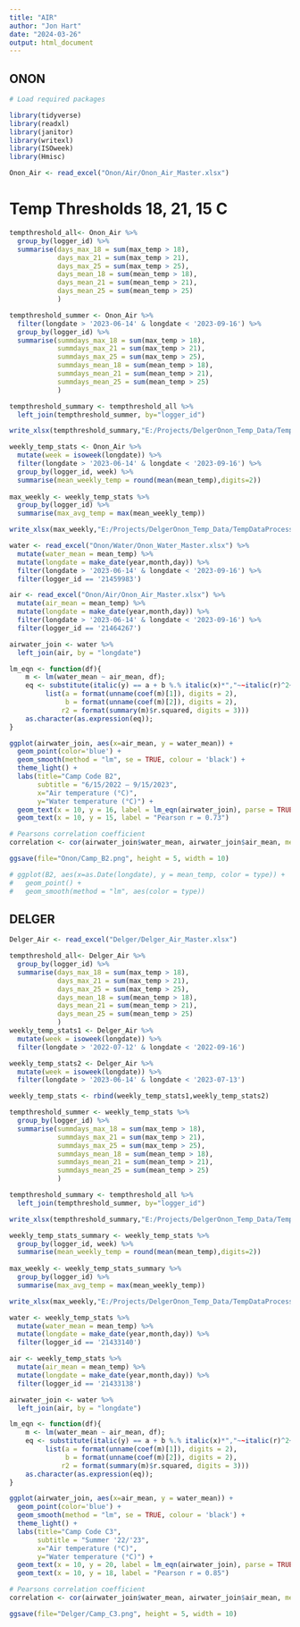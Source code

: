 ---
title: "AIR"
author: "Jon Hart"
date: "2024-03-26"
output: html_document
---

## ONON

```{r}
# Load required packages

library(tidyverse)
library(readxl)
library(janitor)
library(writexl)
library(ISOweek)
library(Hmisc)

Onon_Air <- read_excel("Onon/Air/Onon_Air_Master.xlsx")
```

# Temp Thresholds 18, 21, 15 C
```{r}

tempthreshold_all<- Onon_Air %>%
  group_by(logger_id) %>% 
  summarise(days_max_18 = sum(max_temp > 18),
            days_max_21 = sum(max_temp > 21),
            days_max_25 = sum(max_temp > 25),
            days_mean_18 = sum(mean_temp > 18),
            days_mean_21 = sum(mean_temp > 21),
            days_mean_25 = sum(mean_temp > 25)
            )

tempthreshold_summer <- Onon_Air %>% 
  filter(longdate > '2023-06-14' & longdate < '2023-09-16') %>% 
  group_by(logger_id) %>%
  summarise(summdays_max_18 = sum(max_temp > 18),
            summdays_max_21 = sum(max_temp > 21),
            summdays_max_25 = sum(max_temp > 25),
            summdays_mean_18 = sum(mean_temp > 18),
            summdays_mean_21 = sum(mean_temp > 21),
            summdays_mean_25 = sum(mean_temp > 25)
            )

tempthreshold_summary <- tempthreshold_all %>% 
  left_join(tempthreshold_summer, by="logger_id")

write_xlsx(tempthreshold_summary,"E:/Projects/DelgerOnon_Temp_Data/TempDataProcessing/Onon/Air/tempthreshold_summary.xlsx")
```

```{r}
weekly_temp_stats <- Onon_Air %>%
  mutate(week = isoweek(longdate)) %>% 
  filter(longdate > '2023-06-14' & longdate < '2023-09-16') %>% 
  group_by(logger_id, week) %>% 
  summarise(mean_weekly_temp = round(mean(mean_temp),digits=2))
            
max_weekly <- weekly_temp_stats %>%    
  group_by(logger_id) %>% 
  summarise(max_avg_temp = max(mean_weekly_temp)) 

write_xlsx(max_weekly,"E:/Projects/DelgerOnon_Temp_Data/TempDataProcessing/Onon/Air/max_weekly.xlsx")
```

```{r}

water <- read_excel("Onon/Water/Onon_Water_Master.xlsx") %>% 
  mutate(water_mean = mean_temp) %>% 
  mutate(longdate = make_date(year,month,day)) %>% 
  filter(longdate > '2023-06-14' & longdate < '2023-09-16') %>% 
  filter(logger_id == '21459983') 

air <- read_excel("Onon/Air/Onon_Air_Master.xlsx") %>% 
  mutate(air_mean = mean_temp) %>% 
  mutate(longdate = make_date(year,month,day)) %>% 
  filter(longdate > '2023-06-14' & longdate < '2023-09-16') %>% 
  filter(logger_id == '21464267')

airwater_join <- water %>% 
  left_join(air, by = "longdate")

```


```{r}
lm_eqn <- function(df){
    m <- lm(water_mean ~ air_mean, df);
    eq <- substitute(italic(y) == a + b %.% italic(x)*","~~italic(r)^2~"="~r2, 
         list(a = format(unname(coef(m)[1]), digits = 2),
              b = format(unname(coef(m)[2]), digits = 2),
             r2 = format(summary(m)$r.squared, digits = 3)))
    as.character(as.expression(eq));
}                 

ggplot(airwater_join, aes(x=air_mean, y = water_mean)) +
  geom_point(color='blue') +
  geom_smooth(method = "lm", se = TRUE, colour = 'black') +
  theme_light() + 
  labs(title="Camp Code B2",
       subtitle = "6/15/2022 – 9/15/2023",
       x="Air temperature (°C)",
       y="Water temperature (°C)") +
  geom_text(x = 10, y = 16, label = lm_eqn(airwater_join), parse = TRUE) +
  geom_text(x = 10, y = 15, label = "Pearson r = 0.73")

# Pearsons correlation coefficient
correlation <- cor(airwater_join$water_mean, airwater_join$air_mean, method = 'pearson')

ggsave(file="Onon/Camp_B2.png", height = 5, width = 10)

# ggplot(B2, aes(x=as.Date(longdate), y = mean_temp, color = type)) +
#   geom_point() +
#   geom_smooth(method = "lm", aes(color = type)) 
```
## DELGER

```{r}
Delger_Air <- read_excel("Delger/Delger_Air_Master.xlsx")
```


```{r}
tempthreshold_all<- Delger_Air %>%
  group_by(logger_id) %>% 
  summarise(days_max_18 = sum(max_temp > 18),
            days_max_21 = sum(max_temp > 21),
            days_max_25 = sum(max_temp > 25),
            days_mean_18 = sum(mean_temp > 18),
            days_mean_21 = sum(mean_temp > 21),
            days_mean_25 = sum(mean_temp > 25)
            )
weekly_temp_stats1 <- Delger_Air %>%
  mutate(week = isoweek(longdate)) %>% 
  filter(longdate > '2022-07-12' & longdate < '2022-09-16') 

weekly_temp_stats2 <- Delger_Air %>%
  mutate(week = isoweek(longdate)) %>% 
  filter(longdate > '2023-06-14' & longdate < '2023-07-13') 

weekly_temp_stats <- rbind(weekly_temp_stats1,weekly_temp_stats2)

tempthreshold_summer <- weekly_temp_stats %>% 
  group_by(logger_id) %>%
  summarise(summdays_max_18 = sum(max_temp > 18),
            summdays_max_21 = sum(max_temp > 21),
            summdays_max_25 = sum(max_temp > 25),
            summdays_mean_18 = sum(mean_temp > 18),
            summdays_mean_21 = sum(mean_temp > 21),
            summdays_mean_25 = sum(mean_temp > 25)
            )

tempthreshold_summary <- tempthreshold_all %>% 
  left_join(tempthreshold_summer, by="logger_id")

write_xlsx(tempthreshold_summary,"E:/Projects/DelgerOnon_Temp_Data/TempDataProcessing/Delger/tempthreshold_summary.xlsx")
```

```{r}
weekly_temp_stats_summary <- weekly_temp_stats %>%
  group_by(logger_id, week) %>% 
  summarise(mean_weekly_temp = round(mean(mean_temp),digits=2))
            
max_weekly <- weekly_temp_stats_summary %>%    
  group_by(logger_id) %>% 
  summarise(max_avg_temp = max(mean_weekly_temp)) 

write_xlsx(max_weekly,"E:/Projects/DelgerOnon_Temp_Data/TempDataProcessing/Delger/max_weekly.xlsx")
```

```{r}
water <- weekly_temp_stats %>% 
  mutate(water_mean = mean_temp) %>% 
  mutate(longdate = make_date(year,month,day)) %>% 
  filter(logger_id == '21433140') 

air <- weekly_temp_stats %>% 
  mutate(air_mean = mean_temp) %>% 
  mutate(longdate = make_date(year,month,day)) %>% 
  filter(logger_id == '21433138')

airwater_join <- water %>% 
  left_join(air, by = "longdate")
```

```{r}
lm_eqn <- function(df){
    m <- lm(water_mean ~ air_mean, df);
    eq <- substitute(italic(y) == a + b %.% italic(x)*","~~italic(r)^2~"="~r2, 
         list(a = format(unname(coef(m)[1]), digits = 2),
              b = format(unname(coef(m)[2]), digits = 2),
             r2 = format(summary(m)$r.squared, digits = 3)))
    as.character(as.expression(eq));
}                 

ggplot(airwater_join, aes(x=air_mean, y = water_mean)) +
  geom_point(color='blue') +
  geom_smooth(method = "lm", se = TRUE, colour = 'black') +
  theme_light() + 
  labs(title="Camp Code C3",
       subtitle = "Summer '22/'23",
       x="Air temperature (°C)",
       y="Water temperature (°C)") +
  geom_text(x = 10, y = 20, label = lm_eqn(airwater_join), parse = TRUE) +
  geom_text(x = 10, y = 18, label = "Pearson r = 0.85")

# Pearsons correlation coefficient
correlation <- cor(airwater_join$water_mean, airwater_join$air_mean, method = 'pearson')

ggsave(file="Delger/Camp_C3.png", height = 5, width = 10)

```

